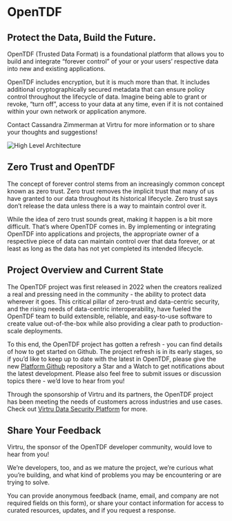 # OpenTDF 
## Protect the Data, Build the Future.

OpenTDF (Trusted Data Format) is a foundational platform that allows you to build and integrate “forever control” of your or your users’ respective data into new and existing applications.

OpenTDF includes encryption, but it is much more than that. It includes additional cryptographically secured metadata that can ensure policy control throughout the lifecycle of data. Imagine being able to grant or revoke, “turn off”, access to your data at any time, even if it is not contained within your own network or application anymore.

Contact Cassandra Zimmerman at Virtru for more information or to share your thoughts and suggestions!

<div style={{ flex: 1, float: 'right' , marginLeft: '20px' }}>
    <img src="/img/OpenTDF-Logo.png" alt="High Level Architecture" style={{ maxWidth: '100%' }} />
</div>

## Zero Trust and OpenTDF

The concept of forever control stems from an increasingly common concept known as zero trust. Zero trust removes the implicit trust that many of us have granted to our data throughout its historical lifecycle. Zero trust says don’t release the data unless there is a way to maintain control over it.

While the idea of zero trust sounds great, making it happen is a bit more difficult. That’s where OpenTDF comes in. By implementing or integrating OpenTDF into applications and projects, the appropriate owner of a respective piece of data can maintain control over that data forever, or at least as long as the data has not yet completed its intended lifecycle.

## Project Overview and Current State

The OpenTDF project was first released in 2022 when the creators realized a real and pressing need in the community - the ability to protect data wherever it goes. This critical pillar of zero-trust and data-centric security, and the rising needs of data-centric interoperability, have fueled the OpenTDF team to build extensible, reliable, and easy-to-use software to create value out-of-the-box while also providing a clear path to production-scale deployments.

To this end, the OpenTDF project has gotten a refresh - you can find details of how to get started on Github. The project refresh is in its early stages, so if you’d like to keep up to date with the latest in OpenTDF, please give the new [Platform Github](https://github.com/opentdf/platform) repository a Star and a Watch to get notifications about the latest development. Please also feel free to submit issues or discussion topics there - we’d love to hear from you!

Through the sponsorship of Virtru and its partners, the OpenTDF project has been meeting the needs of customers across industries and use cases. Check out [Virtru Data Security Platform](https://www.virtru.com/data-security-platform?hsLang=en) for more.

## Share Your Feedback

Virtru, the sponsor of the OpenTDF developer community, would love to hear from you!

We’re developers, too, and as we mature the project, we’re curious what you’re building, and what kind of problems you may be encountering or are trying to solve.

You can provide anonymous feedback (name, email, and company are not required fields on this form), or share your contact information for access to curated resources, updates, and if you request a response.